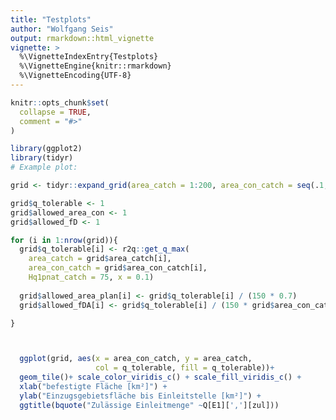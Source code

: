 ```yaml
---
title: "Testplots"
author: "Wolfgang Seis"
output: rmarkdown::html_vignette
vignette: >
  %\VignetteIndexEntry{Testplots}
  %\VignetteEngine{knitr::rmarkdown}
  %\VignetteEncoding{UTF-8}
---
```


```r
knitr::opts_chunk$set(
  collapse = TRUE,
  comment = "#>"
)
```
```r
library(ggplot2)
library(tidyr)
# Example plot:

grid <- tidyr::expand_grid(area_catch = 1:200, area_con_catch = seq(.1, 10, .1))

grid$q_tolerable <- 1
grid$allowed_area_con <- 1
grid$allowed_fD <- 1

for (i in 1:nrow(grid)){
  grid$q_tolerable[i] <- r2q::get_q_max(
    area_catch = grid$area_catch[i], 
    area_con_catch = grid$area_con_catch[i], 
    Hq1pnat_catch = 75, x = 0.1)
  
  grid$allowed_area_plan[i] <- grid$q_tolerable[i] / (150 * 0.7)
  grid$allowed_fDA[i] <- grid$q_tolerable[i] / (150 * grid$area_con_catch[i])

}



  ggplot(grid, aes(x = area_con_catch, y = area_catch, 
                   col = q_tolerable, fill = q_tolerable))+ 
  geom_tile()+ scale_color_viridis_c() + scale_fill_viridis_c() +
  xlab("befestigte Fläche [km²]") + 
  ylab("Einzugsgebietsfläche bis Einleitstelle [km²]") +
  ggtitle(bquote("Zulässige Einleitmenge" ~Q[E1][','][zul]))




```